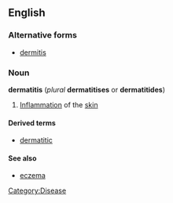 {{wikipedia}}
==English==
===Alternative forms===
*[[dermitis]]

===Noun===
'''dermatitis''' (''plural'' '''dermatitises''' or '''dermatitides''') 

# [[inflammation|Inflammation]] of the [[skin]]

====Derived terms====
*[[dermatitic]]

====See also====
* [[eczema]]

[[Category:Disease]]